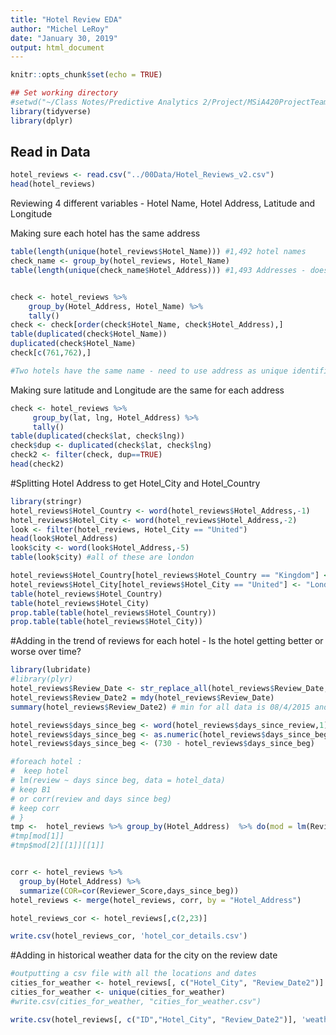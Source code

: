 ```yaml
---
title: "Hotel Review EDA"
author: "Michel LeRoy"
date: "January 30, 2019"
output: html_document
---
```


```r
knitr::opts_chunk$set(echo = TRUE)
```


```r
## Set working directory
#setwd("~/Class Notes/Predictive Analytics 2/Project/MSiA420ProjectTeamCL/01EDA")
library(tidyverse)
library(dplyr)
```


## Read in Data
```r
hotel_reviews <- read.csv("../00Data/Hotel_Reviews_v2.csv")
head(hotel_reviews)
```

Reviewing 4 different variables - Hotel Name, Hotel Address, Latitude and Longitude

Making sure each hotel has the same address
```r
table(length(unique(hotel_reviews$Hotel_Name))) #1,492 hotel names
check_name <- group_by(hotel_reviews, Hotel_Name)
table(length(unique(check_name$Hotel_Address))) #1,493 Addresses - doesn't match


check <- hotel_reviews %>%
    group_by(Hotel_Address, Hotel_Name) %>%
    tally()
check <- check[order(check$Hotel_Name, check$Hotel_Address),]
table(duplicated(check$Hotel_Name))
duplicated(check$Hotel_Name)
check[c(761,762),]

#Two hotels have the same name - need to use address as unique identifier
```

Making sure latitude and Longitude are the same for each address
```r
check <- hotel_reviews %>%
     group_by(lat, lng, Hotel_Address) %>%
     tally()
table(duplicated(check$lat, check$lng))
check$dup <- duplicated(check$lat, check$lng)
check2 <- filter(check, dup==TRUE)
head(check2)
```

#Splitting Hotel Address to get Hotel_City and Hotel_Country
```r
library(stringr)
hotel_reviews$Hotel_Country <- word(hotel_reviews$Hotel_Address,-1)
hotel_reviews$Hotel_City <- word(hotel_reviews$Hotel_Address,-2)
look <- filter(hotel_reviews, Hotel_City == "United")
head(look$Hotel_Address)
look$city <- word(look$Hotel_Address,-5)
table(look$city) #all of these are london

hotel_reviews$Hotel_Country[hotel_reviews$Hotel_Country == "Kingdom"] <- "United Kingdom"
hotel_reviews$Hotel_City[hotel_reviews$Hotel_City == "United"] <- "London"
table(hotel_reviews$Hotel_Country)
table(hotel_reviews$Hotel_City)
prop.table(table(hotel_reviews$Hotel_Country))
prop.table(table(hotel_reviews$Hotel_City))
```

#Adding in the trend of reviews for each hotel
 - Is the hotel getting better or worse over time?
 
```r
library(lubridate)
#library(plyr)
hotel_reviews$Review_Date <- str_replace_all(hotel_reviews$Review_Date, '-','/')
hotel_reviews$Review_Date2 = mdy(hotel_reviews$Review_Date)
summary(hotel_reviews$Review_Date2) # min for all data is 08/4/2015 and max is 08/03/2017

hotel_reviews$days_since_beg <- word(hotel_reviews$days_since_review,1)
hotel_reviews$days_since_beg <- as.numeric(hotel_reviews$days_since_beg)
hotel_reviews$days_since_beg <- (730 - hotel_reviews$days_since_beg)

#foreach hotel :
#  keep hotel
# lm(review ~ days since beg, data = hotel_data)
# keep B1
# or corr(review and days since beg)
# keep corr
# }
tmp <-  hotel_reviews %>% group_by(Hotel_Address)  %>% do(mod = lm(Reviewer_Score ~ days_since_beg, data=.))
#tmp[mod[1]]
#tmp$mod[2][[1]][[1]]


corr <- hotel_reviews %>% 
  group_by(Hotel_Address) %>%
  summarize(COR=cor(Reviewer_Score,days_since_beg))
hotel_reviews <- merge(hotel_reviews, corr, by = "Hotel_Address")

hotel_reviews_cor <- hotel_reviews[,c(2,23)]

write.csv(hotel_reviews_cor, 'hotel_cor_details.csv')
```
 
#Adding in historical weather data for the city on the review date
```r
#outputting a csv file with all the locations and dates
cities_for_weather <- hotel_reviews[, c("Hotel_City", "Review_Date2")]
cities_for_weather <- unique(cities_for_weather)
#write.csv(cities_for_weather, "cities_for_weather.csv")

write.csv(hotel_reviews[, c("ID","Hotel_City", "Review_Date2")], 'weather_base_info.csv')

```

